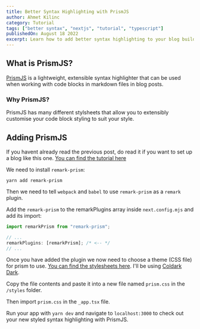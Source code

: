 ```yaml
---
title: Better Syntax Highlighting with PrismJS
author: Ahmet Kilinc
category: Tutorial
tags: ["better syntax", "nextjs", "tutorial", "typescript"]
publishedOn: August 18 2022
excerpt: Learn how to add better syntax highlighting to your blog build with NextJS and MDX using PrismJS.
---
```



<PostWrapper>

<PostHeader
	title={title}
	author={author}
	tags={tags}
	category={category}
	date={publishedOn}
	excerpt={excerpt}
/>

## What is PrismJS?

[PrismJS](https://prismjs.com/) is a lightweight, extensible syntax highlighter that can be used when working with code blocks in markdown files in blog posts.

### Why PrismJS?

PrismJS has many different stylsheets that allow you to extensibly customise your code block styling to suit your style.

## Adding PrismJS

If you havent already read the previous post, do read it if you want to set up a blog like this one. [You can find the tutorial here](/posts/build-a-nextjs-blog-tailwind-markdown)

We need to install `remark-prism`:

```shell
yarn add remark-prism
```

Then we need to tell `webpack` and `babel` to use `remark-prism` as a `remark` plugin.

Add the `remark-prism` to the remarkPlugins array inside `next.config.mjs` and add its import:

```typescript
import remarkPrism from "remark-prism";

// ...
remarkPlugins: [remarkPrism]; /* <-- */
// ...
```

Once you have added the plugin we now need to choose a theme (CSS file) for prism to use. [You can find the stylesheets here](https://github.com/PrismJS/prism-themes). I'll be using [Coldark Dark](https://raw.githubusercontent.com/PrismJS/prism-themes/master/themes/prism-coldark-dark.css).

Copy the file contents and paste it into a new file named `prism.css` in the `/styles` folder.

Then import `prism.css` in the `_app.tsx` file.

Run your app with `yarn dev` and navigate to `localhost:3000` to check out your new styled syntax highlighting with PrismJS.

</PostWrapper>
